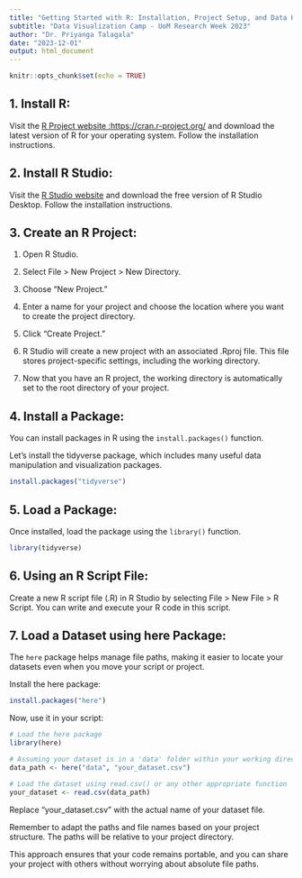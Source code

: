 ---
title: "Getting Started with R: Installation, Project Setup, and Data Handling"
subtitle: "Data Visualization Camp - UoM Research Week 2023"
author: "Dr. Priyanga Talagala"
date: "2023-12-01"
output: html_document
---

```{r setup, include=FALSE}
knitr::opts_chunk$set(echo = TRUE)
```

## 1. Install R:

Visit the [R Project website :https://cran.r-project.org/](https://cran.r-project.org/) and download the latest version of R for your operating system. Follow the installation instructions.

## 2. Install R Studio:

Visit the [R Studio website](https://posit.co/download/rstudio-desktop/) and download the free version of R Studio Desktop. Follow the installation instructions.

## 3. Create an R Project:

1. Open R Studio.

2. Select File > New Project > New Directory.

3. Choose "New Project."

4. Enter a name for your project and choose the location where you want to create the project directory.

5. Click "Create Project."

6. R Studio will create a new project with an associated .Rproj file. This file stores project-specific settings, including the working directory.

7. Now that you have an R project, the working directory is automatically set to the root directory of your project.

## 4. Install a Package:

You can install packages in R using the `install.packages()` function. 

Let's install the tidyverse package, which includes many useful data manipulation and visualization packages.

```{r eval=FALSE}
install.packages("tidyverse")
```

## 5. Load a Package:

Once installed, load the package using the `library()` function.

```{r eval=FALSE}
library(tidyverse)

```

## 6. Using an R Script File:

Create a new R script file (.R) in R Studio by selecting File > New File > R Script. You can write and execute your R code in this script.


## 7. Load a Dataset using here Package:

The `here` package helps manage file paths, making it easier to locate your datasets even when you move your script or project. 

Install the here package:

```{r eval= FALSE}
install.packages("here")

```

Now, use it in your script:

```{r eval= FALSE}
# Load the here package
library(here)

# Assuming your dataset is in a 'data' folder within your working directory
data_path <- here("data", "your_dataset.csv")

# Load the dataset using read.csv() or any other appropriate function
your_dataset <- read.csv(data_path)

```

Replace "your_dataset.csv" with the actual name of your dataset file. 

Remember to adapt the paths and file names based on your project structure.  The paths will be relative to your project directory.

This approach ensures that your code remains portable, and you can share your project with others without worrying about absolute file paths.
